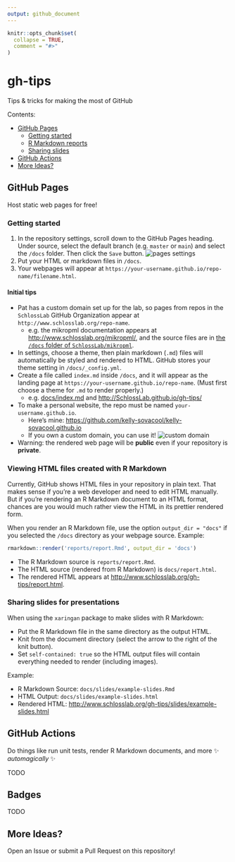```yaml
---
output: github_document
---
```


<!-- README.md is generated from README.Rmd. Please edit that file -->

```r
knitr::opts_chunk$set(
  collapse = TRUE,
  comment = "#>"
)
```

# gh-tips

<!-- badges: start -->
<!-- badges: end -->
Tips & tricks for making the most of GitHub

Contents:

- [GitHub Pages](#github-pages)
  - [Getting started](#getting-started)
  - [R Markdown reports](#Viewing-HTML-files-created-with-R-Markdown)
  - [Sharing slides](#Sharing-slides-for-presentations)
- [GitHub Actions](#github-actions)
- [More Ideas?](#more-ideas)

## GitHub Pages

Host static web pages for free!

### Getting started

1. In the repository settings, scroll down to the GitHub Pages heading. Under source, select the default branch (e.g. `master` or `main`) and select the `/docs` folder. Then click the `Save` button.
  ![pages settings](figures/pages-1.png)
1. Put your HTML or markdown files in `/docs`.
1. Your webpages will appear at `https://your-username.github.io/repo-name/filename.html`.

#### Initial tips

- Pat has a custom domain set up for the lab, so pages from repos in the `SchlossLab` GitHub Organization appear at `http://www.schlosslab.org/repo-name`.
  - e.g. the mikropml documentation appears at <http://www.schlosslab.org/mikropml/>, and
  the source files are in [the `/docs` folder of `SchlossLab/mikropml`](https://github.com/SchlossLab/mikropml/tree/master/docs).
- In settings, choose a theme, then plain markdown (`.md`) files will automatically be styled and rendered to HTML. GitHub stores your theme setting in `/docs/_config.yml`.
- Create a file called `index.md` inside `/docs`, and it will appear as the landing page at `https://your-username.github.io/repo-name`. (Must first choose a theme for `.md` to render properly.)
  - e.g. [docs/index.md](https://github.com/SchlossLab/gh-tips/blob/master/docs/index.md) and <http://SchlossLab.github.io/gh-tips/>
- To make a personal website, the repo must be named `your-username.github.io`. 
  - Here's mine: <https://github.com/kelly-sovacool/kelly-sovacool.github.io>
  - If you own a custom domain, you can use it!
    ![custom domain](figures/pages-2_custom-domain.png)
- Warning: the rendered web page will be **public** even if your repository is **private**. 

### Viewing HTML files created with R Markdown

Currently, GitHub shows HTML files in your repository in plain text.
That makes sense if you're a web developer and need to edit HTML manually.
But if you're rendering an R Markdown document to an HTML format, chances are
you would much rather view the HTML in its prettier rendered form.

When you render an R Markdown file, use the option `output_dir = "docs"` if you
selected the `/docs` directory as your webpage source. 
Example:

```r
rmarkdown::render('reports/report.Rmd', output_dir = 'docs')
```
- The R Markdown source is `reports/report.Rmd`.
- The HTML source (rendered from R Markdown) is `docs/report.html`.
- The rendered HTML appears at <http://www.schlosslab.org/gh-tips/report.html>.

### Sharing slides for presentations

When using the `xaringan` package to make slides with R Markdown:

- Put the R Markdown file in the same directory as the output HTML.
- Knit from the document directory (select the arrow to the right of the knit button).
- Set `self-contained: true` so the HTML output files will contain everything needed to render (including images).

Example:

- R Markdown Source: `docs/slides/example-slides.Rmd`
- HTML Output: `docs/slides/example-slides.html`
- Rendered HTML: <http://www.schlosslab.org/gh-tips/slides/example-slides.html>

## GitHub Actions

Do things like run unit tests, render R Markdown documents, and more 
✨ _automagically_ ✨

TODO

## Badges

TODO

## More Ideas?

Open an Issue or submit a Pull Request on this repository!
